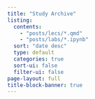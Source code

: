 ```yaml
---
title: "Study Archive"
listing:
  contents: 
    - "posts/lecs/*.qmd"
    - "posts/labs/*.ipynb"
  sort: "date desc"
  type: default
  categories: true
  sort-ui: false
  filter-ui: false
page-layout: full
title-block-banner: true
---
```



